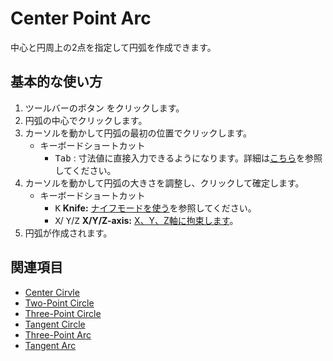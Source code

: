
# Center Point Arc

<Reference shortcut='' command='Center Point Arc' button='ツールバー' />

中心と円周上の2点を指定して円弧を作成できます。

## 基本的な使い方

1. ツールバーのボタン <ButtonIcon type="button-center-point-arc" /> をクリックします。
2. 円弧の中心でクリックします。
3. カーソルを動かして円弧の最初の位置でクリックします。
   - <Kst>キーボードショートカット</Kst>
      - <kbd>Tab</kbd> : 寸法値に直接入力できるようになります。詳細は[こちら](/tool/sketching-essentials#specify-dimensions-numerically)を参照してください。
4. カーソルを動かして円弧の大きさを調整し、クリックして確定します。
   - <Kst>キーボードショートカット</Kst>
      - <kbd>K</kbd> **Knife:** [ナイフモードを使う](/tool/sketching-essentials#use-knife-mode)を参照してください。
      - <kbd>X</kbd>/ <kbd>Y</kbd>/<kbd>Z</kbd> **X/Y/Z-axis:** [X、Y、Z軸に拘束します](/tool/sketching-essentials#constrain-to-an-axis)。
5. 円弧が作成されます。

<VideoPlayer fileName="center-point-arc"/>

## 関連項目
- [Center Cirvle](center-circle)
- [Two-Point Circle](two-point-circle)
- [Three-Point Circle](three-point-circle)
- [Tangent Circle](tangent-circle)
- [Three-Point Arc](three-point-arc)
- [Tangent Arc](tangent-arc)



